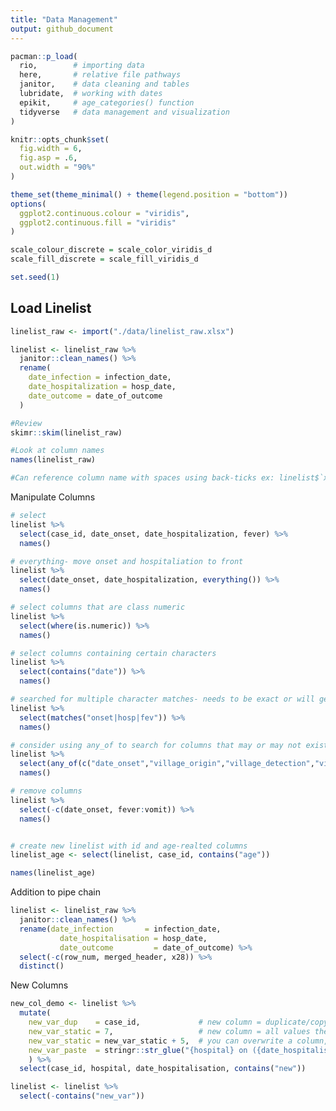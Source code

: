 ```yaml
---
title: "Data Management"
output: github_document
---
```


```r

pacman::p_load(
  rio,        # importing data  
  here,       # relative file pathways  
  janitor,    # data cleaning and tables
  lubridate,  # working with dates
  epikit,     # age_categories() function
  tidyverse   # data management and visualization
)

knitr::opts_chunk$set(
  fig.width = 6,
  fig.asp = .6,
  out.width = "90%"
)

theme_set(theme_minimal() + theme(legend.position = "bottom"))
options(
  ggplot2.continuous.colour = "viridis",
  ggplot2.continuous.fill = "viridis"
)

scale_colour_discrete = scale_color_viridis_d
scale_fill_discrete = scale_fill_viridis_d

set.seed(1)
```

## Load Linelist

```r
linelist_raw <- import("./data/linelist_raw.xlsx") 

linelist <- linelist_raw %>%
  janitor::clean_names() %>%
  rename(
    date_infection = infection_date,
    date_hospitalization = hosp_date,
    date_outcome = date_of_outcome
  )

#Review
skimr::skim(linelist_raw)

#Look at column names
names(linelist_raw)

#Can reference column name with spaces using back-ticks ex: linelist$`x60\infection date\x60`
```


Manipulate Columns

```r
# select
linelist %>%
  select(case_id, date_onset, date_hospitalization, fever) %>%
  names()

# everything- move onset and hospitaliation to front
linelist %>%
  select(date_onset, date_hospitalization, everything()) %>%
  names()

# select columns that are class numeric
linelist %>%
  select(where(is.numeric)) %>%
  names()

# select columns containing certain characters
linelist %>%
  select(contains("date")) %>%
  names()

# searched for multiple character matches- needs to be exact or will generate an error
linelist %>%
  select(matches("onset|hosp|fev")) %>%
  names()

# consider using any_of to search for columns that may or may not exist
linelist %>%
  select(any_of(c("date_onset","village_origin","village_detection","village_residence","village_travel"))) %>%
  names()

# remove columns
linelist %>%
  select(-c(date_onset, fever:vomit)) %>%
  names()


# create new linelist with id and age-realted columns
linelist_age <- select(linelist, case_id, contains("age"))

names(linelist_age)

```


Addition to pipe chain

```r
linelist <- linelist_raw %>%
  janitor::clean_names() %>%
  rename(date_infection       = infection_date,
           date_hospitalisation = hosp_date,
           date_outcome         = date_of_outcome) %>%
  select(-c(row_num, merged_header, x28)) %>%
  distinct()
```

New Columns

```r
new_col_demo <- linelist %>%                       
  mutate(
    new_var_dup    = case_id,             # new column = duplicate/copy another existing column
    new_var_static = 7,                   # new column = all values the same
    new_var_static = new_var_static + 5,  # you can overwrite a column, and it can be a calculation using other variables
    new_var_paste  = stringr::str_glue("{hospital} on ({date_hospitalisation})") # new column = pasting together values from other columns
    ) %>% 
  select(case_id, hospital, date_hospitalisation, contains("new"))        # show only new columns, for demonstration purposes

linelist <- linelist %>%
  select(-contains("new_var"))
```




